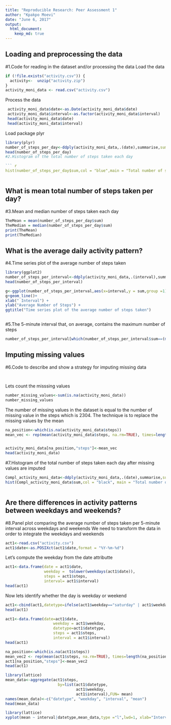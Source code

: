 ---
title: "Reproducible Research: Peer Assessment 1"
author: "Kpakpo Moevi"
date: "June 6, 2017"
output: 
  html_document:
    keep_md: true
---


## Loading and preprocessing the data
#1.Code for reading in the dataset and/or processing the data
Load the data 
```{r , echo = TRUE}
if (!file.exists("activity.csv")) {
  activity<-  unzip("activity.zip")
}
activity_moni_data <- read.csv("activity.csv")

```
Process the data
```{r ,echo =TRUE}
 activity_moni_data$date<-as.Date(activity_moni_data$date)
 activity_moni_data$interval<-as.factor(activity_moni_data$interval)
 head(activity_moni_data$date)
 head(activity_moni_data$interval)
```
 Load package plyr


```{r, echo = TRUE}
library(plyr)
number_of_steps_per_day<-ddply(activity_moni_data,.(date),summarise,sum = sum(steps,na.rm = TRUE))
head(number_of_steps_per_day)
#2.Histogram of the total number of steps taken each day

``` {r, echo =TRUE}

hist(number_of_steps_per_day$sum,col = "blue",main = "Total number of steps taken each day Oct-Nov 2012")
```
```{r, echo = TRUE}

```

## What is mean total number of steps taken per day?
#3.Mean and median number of steps taken each day

```{r , echo = TRUE}
TheMean = mean(number_of_steps_per_day$sum)
TheMedian = median(number_of_steps_per_day$sum)
print(TheMean)
print(TheMedian)
```


## What is the average daily activity pattern?

#4.Time series plot of the average number of steps taken

```{r, echo = TRUE}
library(ggplot2)
number_of_steps_per_interval<-ddply(activity_moni_data,.(interval),summarise,sum = sum(steps,na.rm = TRUE))
head(number_of_steps_per_interval)

```
```{r, echo = TRUE}
g<-ggplot(number_of_steps_per_interval,aes(x=interval,y = sum,group =1))
g+geom_line()+ 
xlab(" Interval") + 
ylab("Average Number of Steps") +
ggtitle("Time series plot of the average number of steps taken")
```
```{r, echo = TRUE}

```
#5.The 5-minute interval that, on average, contains the maximum number of steps
```{r, echo = TRUE}
number_of_steps_per_interval[which(number_of_steps_per_interval$sum==(max(number_of_steps_per_interval$sum))),]

```

## Imputing missing values
#6.Code to describe and show a strategy for imputing missing data
```{r, echo = TRUE}

```
```{r, echo = TRUE}

```
Lets count the misssing values

```{r, echo = TRUE}
number_missing_values<-sum(is.na(activity_moni_data))
number_missing_values
```
The number of missing values in the dataset is equal to the number of missing value in the steps which is 2304.
The technique is to replace the missing values by the mean
```{r , echo = TRUE}
na_position<-which(is.na(activity_moni_data$steps))
mean_vec <- rep(mean(activity_moni_data$steps, na.rm=TRUE), times=length(na_position))



```
```{r,echo = TRUE}
activity_moni_data[na_position,"steps"]<-mean_vec
head(activity_moni_data)
```
#7.Histogram of the total number of steps taken each day after missing values are imputed

```{r, echo = TRUE}
Compl_activity_moni_data<-ddply(activity_moni_data,.(date),summarise,sum = sum(steps))
hist(Compl_activity_moni_data$sum,col = "black", main = "Total number of steps taken each day after missing values are imputed")
```
```{r,echo = TRUE}
```


## Are there differences in activity patterns between weekdays and weekends?
#8.Panel plot comparing the average number of steps taken per 5-minute interval across weekdays and weekends
We need to transform the data in order to integrate the weekdays and weekends 
```{r,echo = TRUE}
act1<-read.csv("activity.csv")
act1$date<-as.POSIXct(act1$date,format = "%Y-%m-%d")
```
Let's compute the weekday from the date attributte
```{r,echo =TRUE}
act1<-data.frame(date = act1$date,
                 weekday =  tolower(weekdays(act1$date)),
                 steps = act1$steps,
                 interval= act1$interval)
head(act1)
```
Now lets identify whether the day is weekday or weekend

```{r , echo =TRUE}
act1<-cbind(act1,datetype=ifelse(act1$weekday=="saturday" | act1$weekday == "sunday","weekend","weekday"))
head(act1)
```

```{r , echo =TRUE}
act1<-data.frame(date=act1$date,
                     weekday = act1$weekday, 
                     datetype=act1$datetype,
                     steps = act1$steps,
                     interval = act1$interval)
head(act1)

```
```{r , echo =TRUE}
na_position<-which(is.na(act1$steps))
mean_vec2 <- rep(mean(act1$steps, na.rm=TRUE), times=length(na_position))
act1[na_position,"steps"]<-mean_vec2
head(act1)
```
```{r , echo =TRUE}
library(lattice)
mean_data<-aggregate(act1$steps, 
                       by=list(act1$datetype, 
                               act1$weekday,
                               act1$interval),FUN= mean)
names(mean_data)<-c("datetype", "weekday", "interval", "mean")
head(mean_data)
```
```{r , echo =TRUE}
library(lattice)
xyplot(mean ~ interval|datetype,mean_data,type ="l",lwd=1, xlab="Interval",ylab="Number of steps", layout=c(1,2))

```

